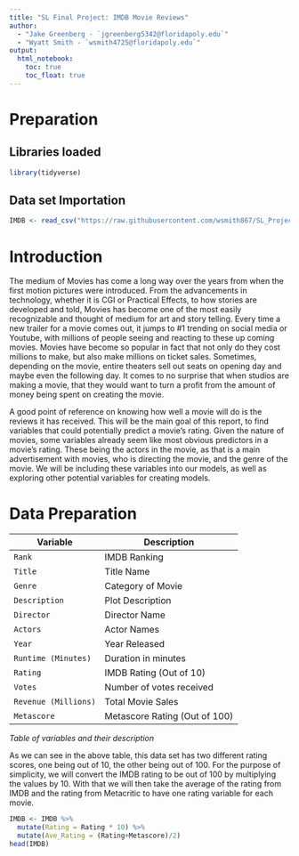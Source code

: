 ```yaml
---
title: "SL Final Project: IMDB Movie Reviews"
author: 
  - "Jake Greenberg - `jgreenberg5342@floridapoly.edu`" 
  - "Wyatt Smith - `wsmith4725@floridapoly.edu`"
output: 
  html_notebook:
    toc: true
    toc_float: true
---
```



# Preparation

## Libraries loaded
```r
library(tidyverse)
```


## Data set Importation
```r
IMDB <- read_csv("https://raw.githubusercontent.com/wsmith867/SL_Project/master/IMDB_movies.csv")
```


# Introduction

The medium of Movies has come a long way over the years from when the first motion pictures were introduced.  From the advancements in technology, whether it is CGI or Practical Effects, to how stories are developed and told, Movies has become one of the most easily recognizable and thought of medium for art and story telling.  Every time a new trailer for a movie comes out, it jumps to #1 trending on social media or Youtube, with millions of people seeing and reacting to these up coming movies.  Movies have become so popular in fact that not only do they cost millions to make, but also make millions on ticket sales.  Sometimes, depending on the movie, entire theaters sell out seats on opening day and maybe even the following day.  It comes to no surprise that when studios are making a movie, that they would want to turn a profit from the amount of money being spent on creating the movie.  

A good point of reference on knowing how well a movie will do is the reviews it has received.  This will be the main goal of this report, to find variables that could potentially predict a movie's rating.  Given the nature of movies, some variables already seem like most obvious predictors in a movie's rating.  These being the actors in the movie, as that is a main advertisement with movies, who is directing the movie, and the genre of the movie.  We will be including these variables into our models, as well as exploring other potential variables for creating models.

# Data Preparation
Variable            | Description                     |
--------------------|---------------------------------|
`Rank`              | IMDB Ranking                    | 
`Title`             | Title Name                      | 
`Genre`             | Category of Movie               | 
`Description`       | Plot Description                | 
`Director`          | Director Name                   | 
`Actors`            | Actor Names                     | 
`Year`              | Year Released                   | 
`Runtime (Minutes)` | Duration in minutes             | 
`Rating`            | IMDB Rating (Out of 10)         | 
`Votes`             | Number of votes received        | 
`Revenue (Millions)`| Total Movie Sales               | 
`Metascore`         | Metascore Rating (Out of 100)   | 
_Table of variables and their description_

As we can see in the above table, this data set has two different rating scores, one being out of 10, the other being out of 100.  For the purpose of simplicity, we will convert the IMDB rating to be out of 100 by multiplying the values by 10.  With that we will then take the average of the rating from IMDB and the rating from Metacritic to have one rating variable for each movie.

```r
IMDB <- IMDB %>% 
  mutate(Rating = Rating * 10) %>% 
  mutate(Ave_Rating = (Rating+Metascore)/2)
head(IMDB)
```





